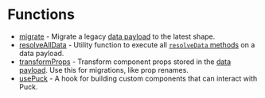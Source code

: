 # Functions

- [migrate](functions/migrate) - Migrate a legacy [data payload](/docs/api-reference/data) to the latest shape.
- [resolveAllData](functions/resolve-all-data) - Utility function to execute all [`resolveData` methods](/docs/api-reference/configuration/component-config#resolvedatadata-params) on a data payload.
- [transformProps](functions/transform-props) - Transform component props stored in the [data payload](/docs/api-reference/data). Use this for migrations, like prop renames.
- [usePuck](functions/use-puck) - A hook for building custom components that can interact with Puck.
